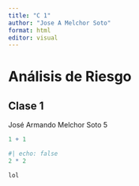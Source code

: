 ```yaml
---
title: "C 1"
author: "Jose A Melchor Soto"
format: html
editor: visual
---
```


# Análisis de Riesgo
## Clase 1
José Armando Melchor Soto
5
```r
1 + 1
```

```r
#| echo: false
2 * 2
```

```r
lol
```